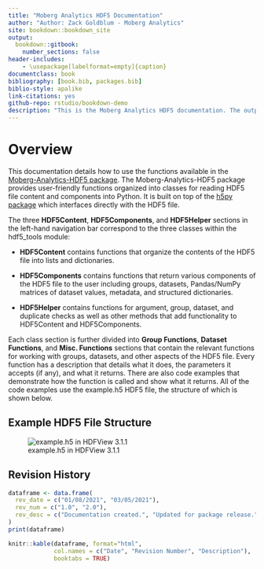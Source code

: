 ```yaml
--- 
title: "Moberg Analytics HDF5 Documentation"
author: "Author: Zack Goldblum - Moberg Analytics"
site: bookdown::bookdown_site
output: 
  bookdown::gitbook:
    number_sections: false
header-includes:
    - \usepackage[labelformat=empty]{caption}
documentclass: book
bibliography: [book.bib, packages.bib]
biblio-style: apalike
link-citations: yes
github-repo: rstudio/bookdown-demo
description: "This is the Moberg Analytics HDF5 documentation. The output format for this example is bookdown::gitbook."
---
```


# Overview

This documentation details how to use the functions available in the [Moberg-Analytics-HDF5 package](https://test.pypi.org/project/Moberg-Analytics-HDF5/). The Moberg-Analytics-HDF5 package provides user-friendly functions organized into classes for reading HDF5 file content and components into Python. It is built on top of the [h5py package](https://www.h5py.org/) which interfaces directly with the HDF5 file.

The three **HDF5Content**, **HDF5Components**, and **HDF5Helper** sections in the left-hand navigation bar correspond to the three classes within the hdf5_tools module: 

- **HDF5Content** contains functions that organize the contents of the HDF5 file into lists and dictionaries.

- **HDF5Components** contains functions that return various components of the HDF5 file to the user including groups, datasets, Pandas/NumPy matrices of dataset values, metadata, and structured dictionaries.

- **HDF5Helper** contains functions for argument, group, dataset, and duplicate checks as well as other methods that add functionality to HDF5Content and HDF5Components.

Each class section is further divided into **Group Functions**, **Dataset Functions**, and **Misc. Functions** sections that contain the relevant functions for working with groups, datasets, and other aspects of the HDF5 file. Every function has a description that details what it does, the parameters it accepts (if any), and what it returns. There are also code examples that demonstrate how the function is called and show what it returns. All of the code examples use the example.h5 HDF5 file, the structure of which is shown below.

## Example HDF5 File Structure

![example.h5 in HDFView 3.1.1](resources/example_file_structure.jpg)

## Revision History

```r
dataframe <- data.frame(
  rev_date = c("01/08/2021", "03/05/2021"),
  rev_num = c("1.0", "2.0"),
  rev_desc = c("Documentation created.", "Updated for package release.")
)
print(dataframe)
```

```r
knitr::kable(dataframe, format="html",
             col.names = c("Date", "Revision Number", "Description"),
             booktabs = TRUE)
```
